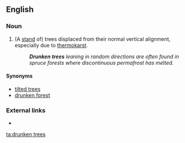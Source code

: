 ==English==

===Noun===
{{head|en|noun|head=[[drunken]] [[tree]]s}}

# {{label|en|forestry|pluralonly}} (A [[stand#Noun|stand]] of) trees displaced from their normal vertical alignment, especially due to [[thermokarst]].
#: '''''Drunken trees''' leaning in random directions are often found in spruce forests where discontinuous permafrost has melted.''

====Synonyms====
* [[tilted trees]]
* [[drunken forest]]

===External links===
* {{pedialite}}

[[ta:drunken trees]]